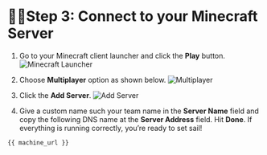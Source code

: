 # 🏴‍☠️Step 3: Connect to your Minecraft Server

1. Go to your Minecraft client launcher and click the **Play** button.
![Minecraft Launcher](/assets/task_1a/mc_launcher.png)

2. Choose **Multiplayer** option as shown below.
![Multiplayer](/assets/task_1a/mc_player.png)

3. Click the **Add Server**.
![Add Server](/assets/task_1a/server_addr.png)

4. Give a custom name such your team name in the **Server Name** field and copy the following DNS name at the **Server Address** field. Hit **Done**. If everything is running correctly, you’re ready to set sail!

```
{{ machine_url }}
```